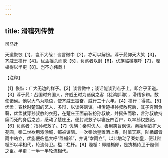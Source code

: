 ```yaml
---
---
---
```

title: 滑稽列传赞
---



司马迁

天道恢恢【1】，岂不大哉！谈言微中【2】，亦可以解纷。淳于髡仰天大笑【3】，齐威王横行【4】。优孟摇头而歌【5】，负薪者以封【6】。优旃临槛疾呼【7】，陛楯得以半更【8】。岂不亦伟哉！

【注释】

【1】恢恢：广大无边的样子。【2】谈言微中；谈话能谈到点子上，即合乎正道。【3】淳于髡：战国时齐国人，齐威王时为诸侯之客（犹鸿胪卿），滑稽多辫。数使诸侯。他以大鸟为隐语，使齐威王振奋，威行三十六年。【4】横行：得意。【5】优孟：春秋时楚国的艺人，多辩，以谈笑讽谏。相传楚相孙叔敖死后，其子穷困负薪，优孟就穿孙叔敖的衣冠，在楚庄王面前装扮孙叔敖，并摇头而歌，言孙叔敖持廉而死的身后之苦，感动了楚庄王，便封叔敖子以寝丘四百户，以率孙权敖祀。【6】负薪者：指孙叔敖子。【7】优旃：秦时优人，善用笑盲讽谏。秦始皇欲扩大苑囿，秦二世欲用漆涂城，都被谏阻。一次秦始皇置酒上寿，时值天寒，陛楯郎皆雨中站立，优旃便临槛大呼“陛楯郎”，并说“幸雨立”。以此触动了秦始皇，便让陛楯郎以半相代，轮流侍卫。槛：栏杆。【8】陛楯：即陛楯郎，是执楯侍卫于陛侧之臣。半更：一半一半轮流相代。